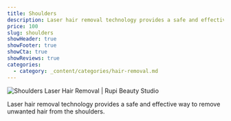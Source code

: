 ```yaml
---
title: Shoulders
description: Laser hair removal technology provides a safe and effective way to remove unwanted hair from the shoulders.
price: 100
slug: shoulders
showHeader: true
showFooter: true
showCta: true
showReviews: true
categories:
  - category: _content/categories/hair-removal.md
---
```


![Shoulders Laser Hair Removal | Rupi Beauty Studio](/uploads/services/laser-hair-removal.webp 'Shoulders Laser Hair Removal  | Rupi Beauty Studio')

Laser hair removal technology provides a safe and effective way to remove unwanted hair from the shoulders.
